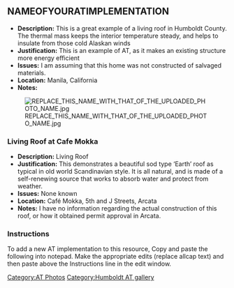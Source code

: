 ==NAMEOFYOURATIMPLEMENTATION==
*'''Description:''' This is a great example of a living roof in Humboldt County. The thermal mass keeps the interior temperature steady, and helps to insulate from those cold Alaskan winds
*'''Justification:''' This is an example of AT, as it makes an existing structure more energy efficient
*'''Issues:''' I am assuming that this home was not constructed of salvaged materials.
*'''Location:''' Manila, California
*'''Notes:'''
[[Image:REPLACE_THIS_NAME_WITH_THAT_OF_THE_UPLOADED_PHOTO_NAME.jpg]]

===Living Roof at Cafe Mokka===
*'''Description:''' Living Roof 
*'''Justification:''' This demonstrates a beautiful sod type ‘Earth’ roof as typical in old world Scandinavian style.  It is all natural, and is made of a self-renewing source that works to absorb water and protect from weather.    
*'''Issues:''' None known
*'''Location:''' Café Mokka, 5th and J Streets, Arcata
*'''Notes:''' I have no information regarding the actual construction of this roof, or how it obtained permit approval in Arcata.
 
{{Gallery
|width=400
|height=300
|lines=0
|Image:Living_Roof_at_cafe_mokka_in_arcata.JPG|
|Image:Living_Roof_at_cafe_mokka_in_arcata_2.JPG|
}}

===Instructions===
To add a new AT implementation to this resource, Copy and paste the following into notepad. Make the appropriate edits (replace allcap text) and then paste above the Instructions line in the edit window. 
{{template:Parras AT}}


[[Category:AT Photos]]  
[[Category:Humboldt AT gallery]]
